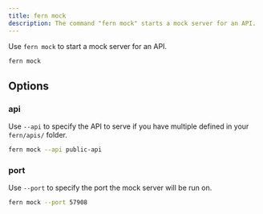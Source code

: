 ```yaml
---
title: fern mock
description: The command "fern mock" starts a mock server for an API. 
---
```


Use `fern mock` to start a mock server for an API.
```bash
fern mock
```

## Options

### api

Use `--api` to specify the API to serve if you have multiple defined in your `fern/apis/` folder. 

```bash
fern mock --api public-api
```

### port

Use `--port` to specify the port the mock server will be run on. 

```bash
fern mock --port 57908
```